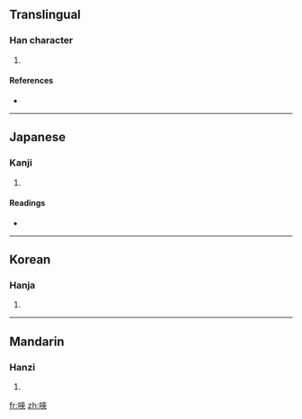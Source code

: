 ==Translingual==

===Han character===
{{Han char|rn=30|rad=口|as=07|sn=10|four=6403<sub>8</sub>|canj=口大人人 (RKOO)}}

# {{defn|Han|sort=口07}}

====References====
* {{Han ref|kx=0192.050|dkj=03702|dj=0411.130|hdz=10627.110|uh=550A|ud=21770|bh=D140|bd=53568}}

----

==Japanese==

===Kanji===
{{ja-kanji|grade=|rs=口07}}

# {{defn|Japanese|sort=口07}}

====Readings====
* {{ja-readings|on=[[きょう]] (kyō), [[こう]] (kō), [[けん]] (ken)|kun=}}

----

==Korean==

===Hanja===
{{ko-hanja|hangeul=겹|rv=gyeop|mr=kyŏp}}

# {{defn|Korean|sort=口07}}

----

==Mandarin==

===Hanzi===
{{cmn-hanzi|pin=[[jiá]] ([[jia2]]), [[qiǎn]] ([[qian3]])|wg=chia<sup>2</sup>, ch'ien<sup>3</sup>}}

# {{defn|Mandarin|sort=口07}}

[[fr:唊]]
[[zh:唊]]